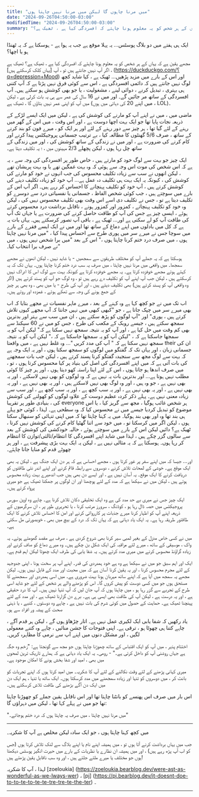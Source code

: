 ```yaml
---
title: "میں مرنا چاہوں گا لیکن میں مرنا نہیں چاہتا ہوں"
date: "2024-09-26T04:50:00-03:00"
modifiedTime: "2024-09-26T04:50:00-03:00"
summary: "مجھے یقین ہے کہ یہاں کے ہر شخص کو یہ معلوم ہونا چاہئے کہ افسردگی کیا ہے ، ٹھیک ہے؟"
---
```


ایک ہی ہفتے میں دو بلاگ پوسٹس… یہ پہلا موقع ہے جب یہ ہوا ہے - ہوسکتا ہے کہ یہ ٹھنڈا ہو یا اچھا؟

مجھے یقین ہے کہ یہاں کے ہر شخص کو یہ معلوم ہونا چاہئے کہ افسردگی کیا ہے ، ٹھیک ہے؟ ٹھیک ہے ، اگر آپ نہیں جانتے ہیں تو ، آپ [یہاں کلک کرسکتے ہیں] (https://duckduckgo.com/؟q=depression+Mood) اور اس کے بارے میں مزید پڑھیں… ٹھیک ہے ، کیا شاید کچھ لوگ نہیں جانتے ہیں کہ دائمی افسردگی ہے ، اس سے کوئی فرق نہیں پڑتا ہے کہ آپ کتنی ہی بہتری ، تبدیل کرنے ، دوائی لینے ، مشغولیت ، یا جو بھی کوشش ہو سکتے ہیں۔ آپ افسردگی کے ساتھ مر جائیں گے۔ اور میں نے 16 سال کی عمر سے ہی یہ بات کرلی ہے ، لیکن میں آپ کو اپنی عمر نہیں بتاؤں گا ، ٹھیک ہے (میں اپنے 20 کی دہائی میں ہوں ، LOL)۔

ماضی میں ، میں نے اپنے آپ کو مارنے کی کوشش کی ہے ، لیکن میں ایک ایسے لڑکے کے ذریعہ نجات پایا تھا جو ایک بہت اچھا دوست ہے ، اور اس وقت ، میں اس کے گھر میں رہنے کے لئے گیا تھا ، ہر چیز سے دور رہنے کے لئے اور ہر ایک کو ، میرے فون کو بند کرنے کے ساتھ ، صرف 5/6 گھنٹوں کا مطالعہ کیا ، بے ترتیب جسمانی پروجیکٹس پیدا کرنے اور کام کرنے کی ضرورت ہے ، اور میں نے زندگی کے ساتھ کوشش کی ، اور میں زندگی کے ساتھ چل رہا ہوں ، لیکن پچھلے 2/3 مہینوں میں ، ؛ یہ تکلیف دیتا ہے۔

ایک چیز جو بہت سے لوگ خود کو مارتے ہیں ، خاص طور پر افسردگی کی وجہ سے ، یہ ہے کہ اس شخص کی موت اس وجہ سے ہوئی کہ وہ بہت غمگین تھے یا وہ بہت پریشان تھے ، لیکن انھوں نے سب سے زیادہ تکلیف محسوس کی جب انہوں نے خود کو مارنے کی کوشش کی ، کیونکہ یہ ایک بہت ہی تکلیف دہ عمل ہے… آپ خود کو زیادہ تکلیف دینے کی کوشش کرتے ہیں ، آپ خود کو تکلیف پہنچانے کا احساس کر رہے ہیں۔ اگر آپ اس کے بارے میں سوچتے ہیں ، جب کوئی شخص الفاظ ، جسمانی یا نفسیاتی درد سے دوسرے کو تکلیف دیتا ہے تو ، جس نے تکلیف دی اسے اس وقت بھی تکلیف محسوس نہیں کی ، لیکن وہ خود کو تکلیف پہنچاتے ، کمزور اور کمزور ہونے ، ناقابل برداشت درد محسوس کرتے ہوئے ، ایسی چیز ہے جس کی آپ کو طاقت حاصل کرنے کی ضرورت ہے یا جہاں تک آپ کی طاقت آپ کو لے سکتی ہے اور… ٹھیک ہے ، باقی آپ تصور کرسکتے ہیں۔
یہاں بات یہ ہے کہ کل میں بادلوں میں اپنے دماغ کے ساتھ تھا اور میں نے ایک ایسے فقرے کے بارے میں سوچا جس نے میرے سر میں پوری طرح سے احساس پیدا کیا ، "میں مرنا نہیں چاہتا ہوں ، میں صرف درد ختم کرنا چاہتا ہوں ،" اس کے بعد "میں برا شخص نہیں ہوں ، میں نے صرف برا انتخاب کیا۔"

ہوسکتا ہے کہ یہ جملے آپ کو مختلف طریقوں سے سمجھیں - یا شاید نہیں ، لیکن انھوں نے مجھے سمجھا۔ میں واقعی میں مرنا نہیں چاہتا ، میں صرف یہ سب درد ختم کرنا چاہتا ہوں۔ یہاں تک کہ یہ کہتے ہوئے مجھے خوفزدہ کرتا ہے۔ یہ مجھے خوفزدہ کرتا ہے کیونکہ بہت سے لوگ اس کا ادراک نہیں کرسکتے ہیں ، لیکن جب آپ اپنے آپ کو تکلیف دے رہے ہیں تو ، وہ لوگ جو آپ کو پسند کرتے ہیں (اگر وہ واقعی آپ کو پسند کرتے ہیں) بھی تکلیف دیتے ہیں ، اور آپ کی طرح - یا میں بھی ، وہ بھی ہر چیز کے جمع ہونے کی وجہ سے تھکے ہوئے ، غمزدہ اور روتے ہیں۔

اب تک میں نے جو کچھ کہا ہے وہ کہنے کے بعد ، میرے ماہر نفسیات نے مجھے بتایا کہ اب بھی میرے سر میں چپک جاتا ہے ، جو "کبھی کبھی میں نہیں جانتا کہ آپ مجھے کیوں تلاش کرتے ہیں ، یوری" اور "آپ لوگوں کو پڑھ سکتے ہیں ، ان میں سب سے بہتر اور بدترین سمجھ سکتے ہیں ، جیسے روبک کے مکعب کی طرح ، جس کو میں نے 60 سیکنڈ سے بھی کم وقت میں حل کیا ہے ، اور آپ کو یہ نتیجہ سمجھ نہیں سکتا ہے کہ" لیکن آپ کو یہ سمجھا جاسکتا ہے کہ ، "لیکن آپ کو یہ سمجھا جاسکتا ہے کہ ،" لیکن آپ کو یہ نتیجہ سمجھ نہیں سکتا ہے کہ " آپ کی مدد کریں "… وہ غلط نہیں ہے ، میں واقعتا their ان کی جسمانی زبان ، اور یہاں تک کہ گفتگو میں لوگوں کو سمجھ سکتا ہوں ، اور یہ ایک وجہ ہے کہ بہت سے لوگ مجھ سے سنجیدہ گفتگو کرنا پسند کرتے ہیں ، لیکن جب بات سمجھنے کی بات آتی ہے کہ میں اپنے افسردگی کی اصل کی بنیاد پر کیا محسوس کرتا ہوں ، تو ، میں صرف اندھا ہو جاتا ہوں ، اس کے لئے اپنا راستہ کھو دیتا ہوں ، اور ہر چیز کا کوئی مطلب نہیں ہوتا ہے… اور بدترین بات یہ نہیں ہے کہ وہ لوگوں کو بھی نہیں لاسکتے ، اور یہ بھی نہیں ہے ، جو وہ ہیں ، اور وہ لوگ بھی نہیں لاسکتے ہیں ، اور یہ بھی نہیں ہے ، اور یہ بھی نہیں ہے ، اور یہ بھی نہیں ہے ، اور یہ سب کچھ ہے ، اور یہ سب کچھ ہے ، اور سب سے زیادہ معنی نہیں ہے۔ پہلے ذکر کردہ عظیم دوست کے علاوہ لوگوں کو کھولنے کی کوشش کی ، بنیادی طور پر تقریبا everyone ہر شخص غائب ہوگیا ، مجھ سے گریز کیا ، یا اس موضوع کو تبدیل کردیا جیسے میں نے محسوس کیا کہ وہ سطحی ہے۔ لہذا ، کوئی جو پہلے ہی بند تھا وہ اور بھی بند ہوگیا۔
میں یہ کہنا چاہتا تھا کہ میں اپنی تنہائی کو سنبھال سکتا ہوں ، لیکن اگر میں کرسکتا تو ، میں خود سے اتنا گھٹیا کام کرنے کی کوشش نہیں کرتا ، ٹھیک ہے؟ دائیں لیکن اس کے بارے میں سوچتے ہوئے ، حالیہ خودکشی کی کوشش کے بعد سے سالوں گزر چکے ہیں ، لہذا میں شاید اپنے افسردگی کا انتظام/ثالثی/توازن کا انتظام کر رہا ہوں۔ ہوسکتا ہے کہ یہ مثالی نہیں ہے ، لیکن یہ ایک بہت بڑی پیشرفت ہے ، اور ہر چھوٹے قدم کو منایا جانا چاہئے۔

اور… جیسا کہ میں اپنے سفر پر غور کرتا ہوں ، مجھے احساس ہے کہ ہر دن ایک جنگ ہے ، لیکن یہ بھی ایک موقع ہے۔ خوشی کے لمحات تلاش کرنے ، دوسروں سے رابطہ قائم کرنے اور اپنے اندر نئی طاقتوں کو دریافت کرنے کا ایک موقع۔ یہ آسان نہیں ہے ، اور ایسے دن بھی ہیں جب اندھیرے بہت زیادہ محسوس ہوتے ہیں ، لیکن میں نے سیکھا ہے کہ مدد کے لئے پوچھنا اور ان لوگوں پر جھکنا ٹھیک ہے جو میری پرواہ کرتے ہیں۔

ایک چیز جس نے میری بے حد مدد کی ہے وہ ایک تخلیقی دکان تلاش کرنا ہے۔ چاہے وہ اوپن سورس پروجیکٹس میں حصہ ڈال رہا ہو ، کوڈنگ ، سرورز مرتب کرنا ، یا تحریری طور پر ، ان سرگرمیوں کے ذریعہ اپنے آپ کو اظہار کرنا میرے جذبات پر کارروائی کرنے اور امن کا احساس تلاش کرنے کا ایک طاقتور طریقہ رہا ہے۔ یہ ایک یاد دہانی ہے کہ یہاں تک کہ درد کے بیچ میں بھی ، خوبصورتی مل سکتی ہے۔

میں نے کسی خاص منزل کے بغیر لمبی سیر کرنا بھی شروع کردی ہے ، صرف بے مقصد گھومتے ہوئے۔ یہ واک ، موسیقی کے ساتھ ، میرے لئے مراقبہ کی ایک شکل بن چکے ہیں۔ وہ میرے دماغ کو صاف کرنے اور زیادہ گراؤنڈ محسوس کرنے میں میری مدد کرتے ہیں۔ یہ شفا یابی کی طرف ایک چھوٹا لیکن اہم قدم ہے۔

ایک اور اہم سبق جو میں نے سیکھا ہے وہ ہے خود ہمدردی کی قدر۔ اپنے آپ پر سخت ہونا ، اپنی جدوجہد کے لئے مجرم محسوس کرنا ، اور یہ یقین کرنا آسان ہے کہ میں محبت اور مدد کے قابل نہیں ہوں۔ لیکن مجھے یہ سمجھ میں آیا ہے کہ اپنے ساتھ مہربان ہونا بہت ضروری ہے۔ میں اسی ہمدردی اور سمجھنے کا مستحق ہوں جو میں کسی دوست کو پیش کروں گا۔
اس کو پڑھنے والے ہر شخص کے لئے جو شاید اسی طرح کے تجربے سے گزر رہا ہو ، میں چاہتا ہوں کہ آپ جان لیں کہ آپ تنہا نہیں ہیں۔ آپ کا درد حقیقی ہے ، اور یہ درست ہے ، لیکن آپ کی طاقت بھی ایسی ہی ہے۔ برے دن گزارنا ٹھیک ہے ، اور مدد کے لئے پہنچنا ٹھیک ہے۔ حمایت کے حصول میں کوئی شرم کی بات نہیں ہے ، چاہے وہ دوستوں ، کنبے ، یا ذہنی صحت کے پیشہ ور افراد سے ہو۔

یاد رکھیں کہ شفا یابی ایک لکیری عمل نہیں ہے۔ اتار چڑھاؤ ہوں گے ، لیکن ہر قدم آگے ، چاہے کتنا ہی چھوٹا ہو ، ترقی ہے۔ اپنی فتوحات کا جشن منائیں ، چاہے وہ کتنے معمولی لگیں ، اور مشکل دنوں میں اپنے آپ سے نرمی کا مظاہرہ کریں۔

اختتام پذیر ، میں آپ کو ایک اقتباس کے ساتھ چھوڑنا چاہتا ہوں جو مجھ سے گونجتا ہے: "زخم وہ جگہ ہے جہاں روشنی آپ کو داخل کرتی ہے۔" - رومی۔ یہ ایک یاد دہانی ہے کہ ہمارے تاریک ترین لمحوں میں بھی ، امید اور شفا بخش ہونے کا امکان موجود ہے۔

میری کہانی پڑھنے کے لئے وقت نکالنے کے لئے آپ کا شکریہ۔ میں امید کرتا ہوں کہ اپنے تجربات کو بانٹ کر ، میں دوسروں کو تنہا اور زیادہ سمجھنے میں مدد کرسکتا ہوں۔ ایک ساتھ یا تنہا ، ہم ایک دن میں ایک دن آگے بڑھنے کی طاقت تلاش کرسکتے ہیں۔

اس بار میں صرف اس پھنسے کو بانٹنا چاہتا تھا اور اس ناقابل یقین جملے کو چھوڑنا چاہتا تھا جو میں نے پہلے کہا تھا ، لیکن میں دہراؤں گا:

"میں مرنا نہیں چاہتا ، میں صرف یہ چاہتا ہوں کہ درد ختم ہوجائے۔"


---


میں کچھ کہنا چاہتا ہوں ، جو ایک سادہ لیکن مخلص ہے آپ کا شکریہ۔

جب میں یہاں برداشت کرنے آتا ہوں تو ، میں ہمیشہ اپنے نام یا اپنے بلاگ سے لنک تلاش کرتا ہوں (جس کو اب آپ پڑھ رہے ہیں) ، اور میں ہمیشہ ان نظارے یا نظریات کے بارے میں حیرت انگیز پوسٹس دیکھتا ہوں جو مختلف یا میرے ملتے جلتے ہیں ، اور وہ سب ناقابل یقین پڑھتے ہیں!

لہذا ، آپ کا شکریہ [zoeloukia] (https://zoeloukia.bearblog.dev/were-ast-as-wonderful-as-we-lways-wer) ، [pj] (https://pj.bearblog.dev/it-doesnt-doe-to-to-te-to-te-te-tre-tre-te-the-ter) ۔


---